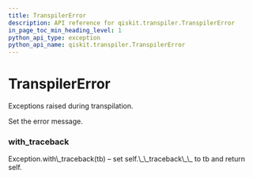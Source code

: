 ```yaml
---
title: TranspilerError
description: API reference for qiskit.transpiler.TranspilerError
in_page_toc_min_heading_level: 1
python_api_type: exception
python_api_name: qiskit.transpiler.TranspilerError
---
```


# TranspilerError

<Class id="qiskit.transpiler.TranspilerError" name="TranspilerError" isDedicatedPage={true} github="https://github.com/qiskit/qiskit/tree/stable/0.14/qiskit/transpiler/exceptions.py" signature="TranspilerError(*message)">
  Exceptions raised during transpilation.

  Set the error message.

  ### with\_traceback

  <Function id="qiskit.transpiler.TranspilerError.with_traceback" name="with_traceback" signature="with_traceback()">
    Exception.with\_traceback(tb) – set self.\_\_traceback\_\_ to tb and return self.
  </Function>
</Class>

